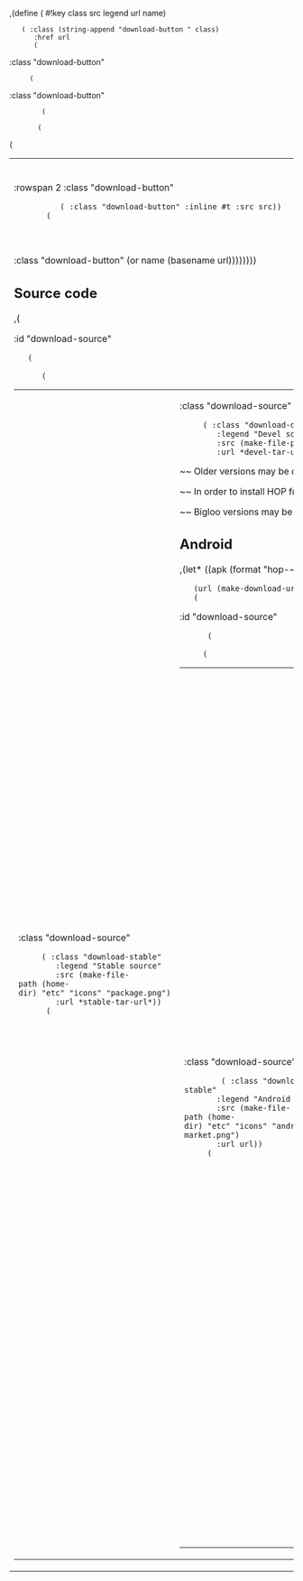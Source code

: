 ,(define (<DOWNLOAD> #!key class src legend url name)
    (<A> :class (string-append "download-button " class)
       :href url
       (<DIV> :class "download-button"
	  (<TABLE> :class "download-button"
	     (<TR> 
		(<TD> :rowspan 2 :class "download-button"
		   (<IMG> :class "download-button" :inline #t :src src))
		(<TH> :class "download-button" legend))
	     (<TR> (<TD> :class "download-button" (or name (basename url))))))))

== Source code ==

,(<TABLE> :id "download-source"
    (<TR>
       (<TD> :class "download-source"
	  (<DOWNLOAD> :class "download-stable"
	     :legend "Stable source"
	     :src (make-file-path (home-dir) "etc" "icons" "package.png")
	     :url *stable-tar-url*))
       (<TD> :class "download-source"
	  (<DOWNLOAD> :class "download-devel"
	     :legend "Devel source"
	     :src (make-file-path (home-dir) "etc" "icons" "package.png")
	     :url *devel-tar-url*))))

~~ Older versions may be download by ftp at:
[[,(home-ftp-hop-url)|,(home-ftp-hop-url)]].

~~ In order to install HOP from the source (for significantly improving
performance), the ,(<A> :href (home-bigloo-url) "Bigloo") compiler has
first to be installed. Bigloo version **3.5a** or higher is required to
compile HOP.

~~ Bigloo versions may be downloaded
from: ,(<A> :href (home-ftp-bigloo-url) (home-ftp-bigloo-url)).


== Android ==

,(let* ((apk (format "hop-~a.apk" (home-hop-stable-version)))
	(url (make-download-url (make-file-name "android" "2.1") apk)))
    (<TABLE> :id "download-source"
       (<TR>
	  (<TD> :class "download-source"
	     (<DOWNLOAD> :class "download-stable"
		:legend "Android 2.1"
		:src (make-file-path (home-dir) "etc" "icons" "android-market.png")
		:url url))
	  (<TD> 
	     (<QRCODE> :typenumber 4 :id "download-android" url)))))

~~ Information specific to the Android port may be found 
[[/hop/android|here]].


== Linux ==

~~ HOP is shipped with some **Linux distributions** on which it can be
used without downloading and installing the source code manually:

  * ,(<IMG> :inline #t :src (make-file-path (home-dir) "etc" "icons" "arch-16x16.png")) [[http://aur.archlinux.org|Arch Linux]]
  * ,(<IMG> :inline #t :src (make-file-path (home-dir) "etc" "icons" "gentoo-16x16.png")) [[http://www.gentoo.org|Gentoo]]


== Maemo ==

,(let ((fremantle (home/maemo/hop.install "fremantle" "hop" "free"))
       (chinook (home/maemo/hop.install "chinook" "hop" "free")))
    (<TABLE> :id "download-source"
       (<TR>
	  (<TD> :class "download-source"
	     (<DOWNLOAD> :class "download-stable"
		:legend "Fremantle"
		:src (make-file-path (home-dir) "etc" "icons" "maemo_install.png")
		:url (format "hop-~a.deb" (home-hop-stable-version))))
	  (<TD> :class "download-source"
	     (<DOWNLOAD> :class "download-stable"
		:legend "Chinook"
		:src (make-file-path (home-dir) "etc" "icons" "maemo_install.png")
		:url (format "hop-~a.deb" (home-hop-stable-version))))
	  (<TD> 
	     (<QRCODE> :typenumber 6 :id "download-maemo" fremantle)))))


== MacOS X ==

,(let* ((dmg (format "hop-~a.dmg" (home-hop-stable-version)))
	(url (make-download-url "macosx" dmg)))
    (<TABLE> :id "download-source"
       (<TR>
	  (<TD> :class "download-source"
	     (<DOWNLOAD> :class "download-stable"
		:legend "MacOS 10.6 x86/64"
		:src (make-file-path (home-dir) "etc" "icons" "macos.png")
		:url dmg)))))


== Virtual Machines ==

,(let* ((qemu (format "hop-~a.dmg" (home-hop-stable-version)))
	(vbox (format "hop-~a.img" (home-hop-stable-version)))
	(vmware (format "hop-~a.img" (home-hop-stable-version))))
    (<TABLE> :id "download-source"
       (<TR>
	  (<TD> :class "download-source"
	     (<DOWNLOAD> :class "download-stable"
		:legend "QEmu"
		:src (make-file-path (home-dir) "etc" "icons" "linux.png")
		:url (make-download-url "virtual" qemu)))
	  (<TD> :class "download-source"
	     (<DOWNLOAD> :class "download-stable"
		:legend "Virtual-box"
		:src (make-file-path (home-dir) "etc" "icons" "linux.png")
		:url (make-download-url "virtual" vbox)))
	  (<TD> :class "download-source"
	     (<DOWNLOAD> :class "download-stable"
		:legend "VMware"
		:src (make-file-path (home-dir) "etc" "icons" "linux.png")
		:url (make-download-url "virtual" vmware))))))

== License ==

<include>license.wiki</include>
